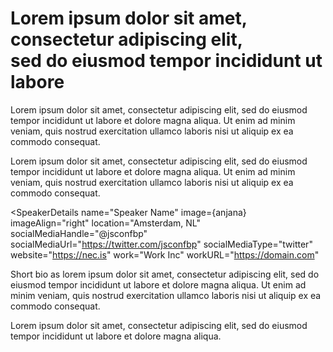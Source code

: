 

<Divider>
  <h1 className="text-center">
    Lorem ipsum dolor sit amet,<br />
    consectetur adipiscing elit,<br />
    sed do eiusmod tempor incididunt ut labore
  </h1>
</Divider>

<TalkAbstract>
  Lorem ipsum dolor sit amet, consectetur adipiscing elit, sed do eiusmod tempor incididunt ut labore et dolore magna aliqua. Ut enim ad minim veniam, quis nostrud exercitation ullamco laboris nisi ut aliquip ex ea commodo consequat.

  Lorem ipsum dolor sit amet, consectetur adipiscing elit, sed do eiusmod tempor incididunt ut labore et dolore magna aliqua. Ut enim ad minim veniam, quis nostrud exercitation ullamco laboris nisi ut aliquip ex ea commodo consequat.
</TalkAbstract>

<SpeakerDetails
  name="Speaker Name"
  image={anjana}
  imageAlign="right"
  location="Amsterdam, NL"
  socialMediaHandle="@jsconfbp"
  socialMediaUrl="https://twitter.com/jsconfbp"
  socialMediaType="twitter"
  website="https://nec.is"
  work="Work Inc"
  workURL="https://domain.com"
>
  Short bio as lorem ipsum dolor sit amet, consectetur adipiscing elit, sed do eiusmod tempor incididunt ut labore et dolore magna aliqua. Ut enim ad minim veniam, quis nostrud exercitation ullamco laboris nisi ut aliquip ex ea commodo consequat.

  Lorem ipsum dolor sit amet, consectetur adipiscing elit, sed do eiusmod tempor incididunt ut labore et dolore magna aliqua.
</SpeakerDetails>
